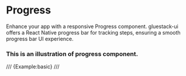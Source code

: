 # Progress

Enhance your app with a responsive Progress component. gluestack-ui offers a React Native progress bar for tracking steps, ensuring a smooth progress bar UI experience.


### This is an illustration of progress component.
/// {Example:basic} ///